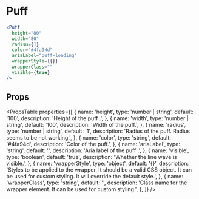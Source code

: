 ---
---

# Puff

```jsx live
<Puff
  height="80"
  width="80"
  radisu={1}
  color="#4fa94d"
  ariaLabel="puff-loading"
  wrapperStyle={{}}
  wrapperClass=""
  visible={true}
/>
```

## Props
<PropsTable
  properties={[
    {
      name: 'height',
      type: 'number | string',
      default: '100',
      description: 'Height of the puff .',
    },
    {
      name: 'width',
      type: 'number | string',
      default: '100',
      description: 'Width of the puff.',
    },
    {
      name: 'radius',
      type: 'number | string',
      default: '1',
      description: 'Radius of the puff. Radius seems to be not working.',
    },
    {
      name: 'color',
      type: 'string',
      default: '#4fa94d',
      description: 'Color of the puff.',
    },
    {
      name: 'ariaLabel',
      type: 'string',
      default: '',
      description: 'Aria label of the puff .',
    },
    {
      name: 'visible',
      type: 'boolean',
      default: 'true',
      description: 'Whether the line wave is visible.',
    },
    {
      name: 'wrapperStyle',
      type: 'object',
      default: '{}',
      description: 'Styles to be applied to the wrapper. It should be a valid CSS object. It can be used for custom styling. It will override the default style.',
    },
    {
      name: 'wrapperClass',
      type: 'string',
      default: '',
      description: 'Class name for the wrapper element. It can be used for custom styling.',
    },
  ]}
/>  
